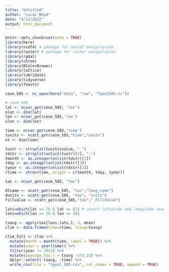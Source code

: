 ```yaml
---
title: "Untitled"
author: "Lucas Boyd"
date: "4/12/2022"
output: html_document
---
```


```r
knitr::opts_chunk$set(echo = TRUE)
library(here)
library(ncdf4) # package for netcdf manipulation
library(raster) # package for raster manipulation
library(rgdal)
library(chron)
library(RColorBrewer)
library(lattice)
library(lubridate)
library(tidyverse)
library(feasts)

```

```r
cesm_585 <- nc_open(here("data", "raw", "fgoal585.nc"))
```

```r
# cesm 585
lat <- ncvar_get(cesm_585, 'lat')
nlat <- dim(lat)
lon <- ncvar_get(cesm_585,'lon')
nlon <- dim(lon)
```

```r
time <- ncvar_get(cesm_585,'time')
tunits <- ncatt_get(cesm_585,"time","units")
nt <- dim(time)

tustr <- strsplit(tunits$value, " ")
tdstr <- strsplit(unlist(tustr)[3], "-")
tmonth <- as.integer(unlist(tdstr)[2])
tday <- as.integer(unlist(tdstr)[3])
tyear <- as.integer(unlist(tdstr)[1])
rtime <- chron(time, origin = c(tmonth, tday, tyear))
```


```r
tas <- ncvar_get(cesm_585, "tas")

dlname <- ncatt_get(cesm_585, "tas","long_name")
dunits <- ncatt_get(cesm_585, "tas", "units")
fillvalue <- ncatt_get(cesm_585,"tas","_FillValue")
```


```r
lats=which(lat >= 76 & lat <= 81) # insert lattitude and longitude readings here!
lons=which(lon >= 10 & lon <= 30)

tsavg <- apply(tas[lons,lats,], 3, mean)
clim <- data.frame(time=rtime, tsavg=tsavg)
```


```r
clim_full <- clim %>%
  mutate(month = month(time, label = TRUE)) %>% 
  mutate(year = year(time)) %>% 
  filter(year != 2013) %>% 
  mutate(average_tas_c = tsavg -273.15) %>% 
  dplyr::select(-tsavg, -time) %>% 
  write_csv(file = "fgoal_585.csv", col_names = TRUE, append = TRUE)
```







